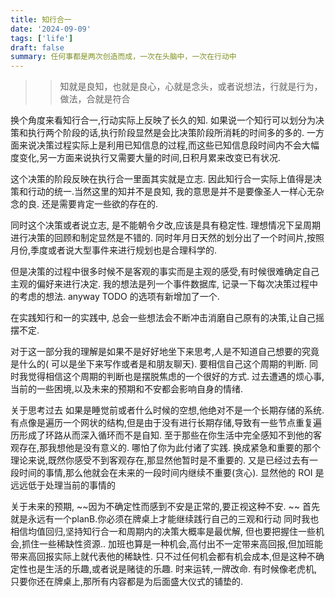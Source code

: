 ```yaml
---
title: 知行合一
date: '2024-09-09'
tags: ['life']
draft: false
summary: 任何事都是两次创造而成，一次在头脑中，一次在行动中
---
```


> > 知就是良知，也就是良心，心就是念头，或者说想法，行就是行为，做法，合就是符合

换个角度来看知行合一,行动实际上反映了长久的知.
如果说一个知行可以划分为决策和执行两个阶段的话,执行阶段显然是会比决策阶段所消耗的时间多的多的.
一方面来说决策过程实际上是利用已知信息的过程,而这些已知信息段时间内不会大幅度变化,另一方面来说执行又需要大量的时间,日积月累来改变已有状况.

这个决策的阶段反映在执行合一里面其实就是立志. 因此知行合一实际上值得是决策和行动的统一.当然这里的知并不是良知, 我的意思是并不是要像圣人一样心无杂念的良. 还是需要肯定一些欲的存在的.

同时这个决策或者说立志, 是不能朝令夕改,应该是具有稳定性. 理想情况下呈周期进行决策的回顾和制定显然是不错的. 同时年月日天然的划分出了一个时间片,按照月份,季度或者说大型事件来进行规划也是合理科学的.

但是决策的过程中很多时候不是客观的事实而是主观的感受,有时候很难确定自己主观的偏好来进行决定. 我的想法是列一个事件数据库, 记录一下每次决策过程中的考虑的想法. anyway TODO 的选项有新增加了一个.

在实践知行和一的实践中, 总会一些想法会不断冲击消磨自己原有的决策,让自己摇摆不定.

对于这一部分我的理解是如果不是好好地坐下来思考,人是不知道自己想要的究竟是什么的( 可以是坐下来写作或者是和朋友聊天). 要相信自己这个周期的判断. 同时我觉得相信这个周期的判断也是摆脱焦虑的一个很好的方式. 过去遭遇的烦心事,当前的一些困境,以及未来的预期和不安都会影响自身的情绪.

关于思考过去 如果是睡觉前或者什么时候的空想,他绝对不是一个长期存储的系统. 有点像是遍历一个网状的结构,但是由于没有进行长期存储,导致有一些节点重复遍历形成了环路从而深入循环而不是自知. 至于那些在你生活中完全感知不到他的客观存在,那我想他是没有意义的. 哪怕了你为此付诸了实践. 换成紧急和重要的那个理论来说,既然你感受不到客观存在,那显然他暂时是不重要的. 又是已经过去有一段时间的事情,那么他就会在未来的一段时间内继续不重要(贪心). 显然他的 ROI 是远远低于处理当前的事情的

关于未来的预期, ~~因为不确定性而感到不安是正常的,要正视这种不安. ~~ 首先就是永远有一个planB.你必须在牌桌上才能继续践行自己的三观和行动 同时我也相信均值回归,坚持知行合一和周期内的决策大概率是最优解, 但也要把握住一些机会,抓住一些稀缺性资源.. 加班也算是一种机会,高付出不一定带来高回报,但加班能带来高回报实际上就代表他的稀缺性. 只不过任何机会都有机会成本,但是这种不确定性也是生活的乐趣,或者说是赌徒的乐趣. 时来运转,一牌改命. 有时候像老虎机,只要你还在牌桌上,那所有内容都是为后面盛大仪式的铺垫的.
